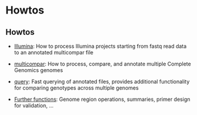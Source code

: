= Howtos =

== Howtos ==
* [[cg_process_illumina|Illumina]]: How to process Illumina projects starting from fastq read data to an annotated multicompar file

* [[howto_multicompar|multicompar]]: How to process, compare, and annotate multiple Complete Genomics genomes

* [[howto_query|query]]: Fast querying of annotated files, provides additional functionality for comparing genotypes across multiple genomes

* [[howto_functions|Further functions]]: Genome region operations, summaries, primer design for validation, ...
